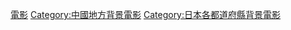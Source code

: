 {{日本行政區劃分類導航|背景電影}}
{{DEFAULTSORT:Shimane}}
[[Category:島根縣背景作品|電影]]
[[Category:中國地方背景電影|Category:中國地方背景電影]]
[[Category:日本各都道府縣背景電影|Category:日本各都道府縣背景電影]]